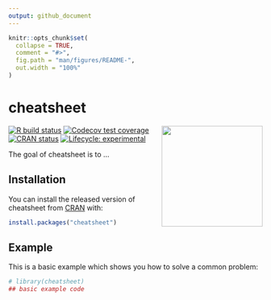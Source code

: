 ```yaml
---
output: github_document
---
```


<!-- README.md is generated from README.Rmd. Please edit that file -->

```r
knitr::opts_chunk$set(
  collapse = TRUE,
  comment = "#>",
  fig.path = "man/figures/README-",
  out.width = "100%"
)
```

# cheatsheet
<img src='https://raw.githubusercontent.com/bradlindblad/cheatsheet/main/fig/logo.png' align="right" height="200" />


<!-- badges: start -->
[![R build status](https://github.com/bradlindblad/cheatsheet/workflows/R-CMD-check/badge.svg)](https://github.com/bradlindblad/cheatsheet/actions)
[![Codecov test coverage](https://codecov.io/gh/bradlindblad/cheatsheet/branch/main/graph/badge.svg)](https://codecov.io/gh/bradlindblad/cheatsheet?branch=main)
[![CRAN status](https://www.r-pkg.org/badges/version/cheatsheet)](https://CRAN.R-project.org/package=cheatsheet)
[![Lifecycle: experimental](https://img.shields.io/badge/lifecycle-experimental-orange.svg)](https://www.tidyverse.org/lifecycle/#experimental)



<!-- badges: end -->

The goal of cheatsheet is to ...

## Installation

You can install the released version of cheatsheet from [CRAN](https://CRAN.R-project.org) with:

``` r
install.packages("cheatsheet")
```

## Example

This is a basic example which shows you how to solve a common problem:

```r
# library(cheatsheet)
## basic example code
```
